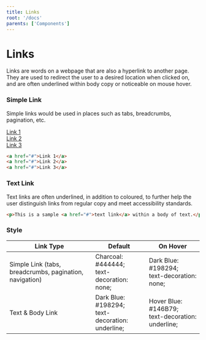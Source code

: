 ```yaml
---
title: Links
root: '/docs'
parents: ['Components']
---
```



# Links

Links are words on a webpage that are also a hyperlink to another page. They are used to redirect the user to a desired location when clicked on, and are often underlined within body copy or noticeable on mouse hover.

### Simple Link

Simple links would be used in places such as tabs, breadcrumbs, pagination, etc.

<ComponentPreview>
  <a href="#">Link 1</a>
  <br />
  <a href="#">Link 2</a>
  <br />
  <a href="#">Link 3</a>
</ComponentPreview>

```html
<a href="#">Link 1</a>
<a href="#">Link 2</a>
<a href="#">Link 3</a>
```

### Text Link

Text links are often underlined, in addition to coloured, to further help the user distinguish links from regular copy and meet accessibility standards.

```html
<p>This is a sample <a href="#">text link</a> within a body of text.</p>
```

### Style

<table>
  <thead>
    <th>Link Type</th>
    <th>Default</th>
    <th>On Hover</th>
  </thead>
  <tbody>
    <tr>
      <td>Simple Link (tabs, breadcrumbs, pagination, navigation)</td>
      <td>
        Charcoal: #444444; <br /> text-decoration: none;
      </td>
      <td>
        Dark Blue: #198294; <br /> text-decoration: none;
      </td>
    </tr>
    <tr>
      <td>Text & Body Link</td>
      <td>
        Dark Blue: #198294; <br /> text-decoration: underline;
      </td>
      <td>
        Hover Blue: #146B79; <br /> text-decoration: underline;
      </td>
    </tr>
  </tbody>
</table>
